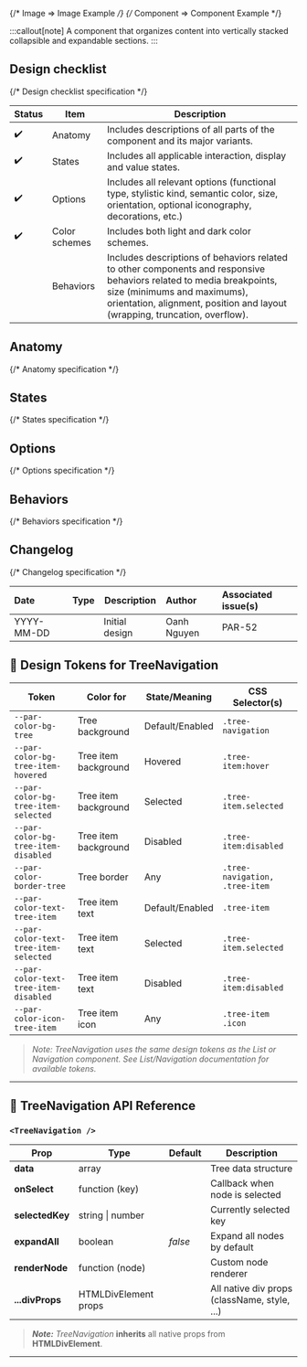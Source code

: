 
{/* Image => Image Example */}
{/* Component => Component Example */}

:::callout[note]
A component that organizes content into vertically stacked collapsible and expandable sections.
:::

## Design checklist <span id="design-checklist"></span>

{/* Design checklist specification */}

| Status | Item          | Description                                                                                                                                                                                                                       |
| ------ | ------------- | --------------------------------------------------------------------------------------------------------------------------------------------------------------------------------------------------------------------------------- |
| ✔️     | Anatomy       | Includes descriptions of all parts of the component and its major variants.                                                                                                                                                       |
| ✔️     | States        | Includes all applicable interaction, display and value states.                                                                                                                                                                    |
| ✔️     | Options       | Includes all relevant options (functional type, stylistic kind, semantic color, size, orientation, optional iconography, decorations, etc.)                                                                                       |
| ✔️     | Color schemes | Includes both light and dark color schemes.                                                                                                                                                                                       |
|        | Behaviors     | Includes descriptions of behaviors related to other components and responsive behaviors related to media breakpoints, size (minimums and maximums), orientation, alignment, position and layout (wrapping, truncation, overflow). |

## Anatomy <span id="anatomy"></span>

{/* Anatomy specification */}

## States <span id="states"></span>

{/* States specification */}

## Options <span id="options"></span>

{/* Options specification */}

## Behaviors <span id="behaviors"></span>

{/* Behaviors specification */}

## Changelog <span id="changelog"></span>

{/* Changelog specification */}

| Date       | Type                                                     | Description    | Author      | Associated issue(s) |
| :--------- | :------------------------------------------------------- | -------------- | :---------- | :------------------ |
| YYYY-MM-DD | <Badge size='sm' kind='glass' color='cyan' label="new"/> | Initial design | Oanh Nguyen | PAR-52              |

## 🎨 Design Tokens for TreeNavigation

| **Token**                              | **Color for**                | **State/Meaning**         | **CSS Selector(s)** |
|---------------------------------------- | ---------------------------- | ------------------------- | ------------------- |
| `--par-color-bg-tree`                   | Tree background              | Default/Enabled           | `.tree-navigation` |
| `--par-color-bg-tree-item-hovered`      | Tree item background         | Hovered                   | `.tree-item:hover` |
| `--par-color-bg-tree-item-selected`     | Tree item background         | Selected                  | `.tree-item.selected` |
| `--par-color-bg-tree-item-disabled`     | Tree item background         | Disabled                  | `.tree-item:disabled` |
| `--par-color-border-tree`               | Tree border                  | Any                       | `.tree-navigation, .tree-item` |
| `--par-color-text-tree-item`            | Tree item text               | Default/Enabled           | `.tree-item` |
| `--par-color-text-tree-item-selected`   | Tree item text               | Selected                  | `.tree-item.selected` |
| `--par-color-text-tree-item-disabled`   | Tree item text               | Disabled                  | `.tree-item:disabled` |
| `--par-color-icon-tree-item`            | Tree item icon               | Any                       | `.tree-item .icon` |

> _Note: TreeNavigation uses the same design tokens as the List or Navigation component. See List/Navigation documentation for available tokens._

---

## 🧩 TreeNavigation API Reference

### `<TreeNavigation />`

| **Prop**        | **Type**             | **Default** | **Description**                              |
| --------------- | -------------------- | ----------- | -------------------------------------------- |
| **data**        | array                |             | Tree data structure                          |
| **onSelect**    | function (key)       |             | Callback when node is selected               |
| **selectedKey** | string \| number     |             | Currently selected key                       |
| **expandAll**   | boolean              | _false_     | Expand all nodes by default                  |
| **renderNode**  | function (node)      |             | Custom node renderer                         |
| **...divProps** | HTMLDivElement props |             | All native div props (className, style, ...) |

> **_Note:_** _TreeNavigation_ **inherits** all native props from **HTMLDivElement**.

---
